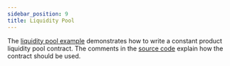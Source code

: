 ```yaml
---
sidebar_position: 9
title: Liquidity Pool
---
```


The [liquidity pool example] demonstrates how to write a constant product
liquidity pool contract. The comments in the [source code] explain how the contract should
be used.

[liquidity pool example]: https://github.com/stellar/soroban-examples/tree/main/liquidity_pool
[source code]: https://github.com/stellar/soroban-examples/blob/main/liquidity_pool/src/lib.rs#L143
